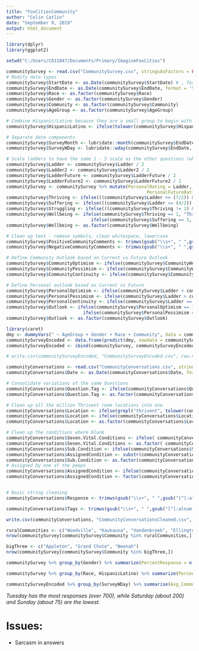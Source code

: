 ---
title: "FoxCitiesCommunity"
author: "Colin Catlin"
date: "September 9, 2019"
output: html_document
---

```{r setup, include=FALSE}
library(dplyr)
library(ggplot2)
```


```{r}
setwd("C:/Users/C011847/Documents/Primary/ImagineFoxCities")

communitySurvey <- read.csv("CommunitySurvey.csv", stringsAsFactors = FALSE, na.strings = c("N/A"))
# Modify data types
communitySurvey$StartDate <- as.Date(communitySurvey$StartDate) # , format = '%m/%d/%Y'
communitySurvey$EndDate <- as.Date(communitySurvey$EndDate, format = '%m/%d/%Y')
communitySurvey$Race <- as.factor(communitySurvey$Race)
communitySurvey$Gender <- as.factor(communitySurvey$Gender)
communitySurvey$Community <- as.factor(communitySurvey$Community)
communitySurvey$AgeGroup <- as.factor(communitySurvey$AgeGroup)

# Combine Hispanic/Latino because they are a small group to begin with
communitySurvey$HispanicLatino <- ifelse(tolower(communitySurvey$Hispanic) %in% c("hispanic", "latino"), "HispanicLatino", "NotHispanicLatino")

# Separate date components
communitySurvey$SurveyMonth <- lubridate::month(communitySurvey$EndDate)
communitySurvey$SurveyWDay <- lubridate::wday(communitySurvey$EndDate, labe = TRUE)

# Scale ladders to have the same 1 - 5 scale as the other questions (why did they do 1 - 10??)
communitySurvey$Ladder <- communitySurvey$Ladder / 2
communitySurvey$Ladder2 <- communitySurvey$Ladder2 / 2
communitySurvey$LadderFuture <- communitySurvey$LadderFuture / 2
communitySurvey$LadderFuture2 <- communitySurvey$LadderFuture2 / 2
communitySurvey <- communitySurvey %>% mutate(PersonalRating = Ladder,
                                                     PersonalFutureRating = LadderFuture)
communitySurvey$Thriving <- ifelse(((communitySurvey$Ladder >= (7/2)) & (communitySurvey$LadderFuture >= (8/2))), 1, 0)
communitySurvey$Suffering <- ifelse(((communitySurvey$Ladder <= (4/2)) | (communitySurvey$LadderFuture <= (4/2))), 1, 0)
communitySurvey$Struggling <- ifelse(((communitySurvey$Thriving != 1) & (communitySurvey$Suffering != 1)), 1, 0)
communitySurvey$Wellbeing <- ifelse(communitySurvey$Thriving == 1, "Thriving",
                                ifelse(communitySurvey$Suffering == 1, "Suffering", "Struggling"))
communitySurvey$Wellbeing <- as.factor(communitySurvey$Wellbeing)

# Clean up text - remove symbols, clean whitespace, lowercase
communitySurvey$PositiveCommunityComments <- trimws(gsub("\\s+", " ",gsub("[^[:alnum:] ]", " ", tolower(communitySurvey$PositiveCommunityComments))))
communitySurvey$NegativeCommunityComments <- trimws(gsub("\\s+", " ",gsub("[^[:alnum:] ]", " ", tolower(communitySurvey$NegativeCommunityComments))))

# Define Community Outlook based on Current vs Future Outlook
communitySurvey$CommunityOptimism <- ifelse(communitySurvey$CommunityWellBeingRating < communitySurvey$FutureCommunityRating, 1 , 0)
communitySurvey$CommunityPessimism <- ifelse(communitySurvey$CommunityWellBeingRating > communitySurvey$FutureCommunityRating, 1 , 0)
communitySurvey$CommunityContinuity <- ifelse(communitySurvey$CommunityWellBeingRating == communitySurvey$FutureCommunityRating, 1 , 0)

# Define Personal outlook based on Current vs Future
communitySurvey$PersonalOptimism <- ifelse(communitySurvey$Ladder < communitySurvey$LadderFuture, 1 , 0)
communitySurvey$PersonalPessimism <- ifelse(communitySurvey$Ladder > communitySurvey$LadderFuture, 1 , 0)
communitySurvey$PersonalContinuity <- ifelse(communitySurvey$Ladder == communitySurvey$LadderFuture, 1 , 0)
communitySurvey$Outlook <- ifelse(communitySurvey$PersonalOptimism == 1, "Optimism",
                             ifelse(communitySurvey$PersonalPessimism == 1, "Pessimism", "Continuity"))
communitySurvey$Outlook <- as.factor(communitySurvey$Outlook)

```

```{r}
library(caret)
dmy <- dummyVars(" ~ AgeGroup + Gender + Race + Community", data = communitySurvey)
communitySurveyEncoded <- data.frame(predict(dmy, newdata = communitySurvey))
communitySurveyEncoded <- cbind(communitySurvey, communitySurveyEncoded)

# write.csv(communitySurveyEncoded, "CommunitySurveyEncoded.csv", row.names = FALSE)
```


```{r}
communityConversations <- read.csv("CommunityConversations.csv", stringsAsFactors = FALSE)
communityConversations$Date <- as.Date(communityConversations$Date, format = '%m/%d/%Y')

# Consolidate variations of the same Questions
communityConversations$Question.Tag <- ifelse(communityConversations$Question.Tag %in% c("Bold Ideas/opportunities for innovation?","Strategies that can spread?","Ideas/opportunities for innovation?"), "Ideas for Innovation", communityConversations$Question.Tag)
communityConversations$Question.Tag <- as.factor(communityConversations$Question.Tag)

# Clean up all the million Thrivent room locations into one
communityConversations$Location <- ifelse(grepl("thrivent", tolower(communityConversations$Location)), "Thrivent", communityConversations$Location)
communityConversations$Location <- ifelse(communityConversations$Location %in% c("0","#REF!","", " ", "Select One"), "Unknown", communityConversations$Location)
communityConversations$Location <- as.factor(communityConversations$Location)

# Clean up the conditions where blank
communityConversations$Seven.Vital.Conditions <- ifelse( communityConversations$Seven.Vital.Conditions %in% c("0","#REF!","", " ", "Select One"), "Not Marked", trimws( communityConversations$Seven.Vital.Conditions))
communityConversations$Seven.Vital.Conditions <- as.factor( communityConversations$Seven.Vital.Conditions)
communityConversations$Sub.Condition <- ifelse(communityConversations$Sub.Condition %in% c("0","#REF!","", " ", "Select One"), "Not Marked", trimws(communityConversations$Sub.Condition))
communityConversations$AssignedCondition <- substr(communityConversations$Sub.Condition, 1 ,3)
communityConversations$Sub.Condition <- as.factor(communityConversations$Sub.Condition)
# Assigned by one of the peeps
communityConversations$AssignedCondition <- ifelse(communityConversations$AssignedCondition == 'B&C', 'Belonging & Civic Muscle (B&CM)', ifelse(communityConversations$AssignedCondition == 'H&S', 'Health & Safety (H&S)', ifelse(communityConversations$AssignedCondition == 'HE-', 'Healthy Environment (HE)', ifelse(communityConversations$AssignedCondition == 'HH-', 'Humane Housing (HH)', ifelse(communityConversations$AssignedCondition == 'LL-', 'Lifelong Learning (LL)', ifelse(communityConversations$AssignedCondition == 'RT-', 'Reliable Transportation (RT)', ifelse(communityConversations$AssignedCondition == 'W&F', 'Work & Financial Health (W&FH)', "Not Marked")))))))
communityConversations$AssignedCondition <- factor(communityConversations$AssignedCondition, levels = levels((communityConversations$Seven.Vital.Conditions)))


# Basic string cleaning
communityConversations$Response <- trimws(gsub("\\s+", " ",gsub("[^[:alnum:] ]", " ", tolower(communityConversations$Response))))

communityConversations$Tags <- trimws(gsub("\\s+", " ",gsub("[^[:alnum:] ]", " ", tolower(communityConversations$Tags))))

write.csv(communityConversations, "CommunityConversationsCleaned.csv", row.names = FALSE)
```

```{r}
ruralCommunities <- c("Woodville", "Kaukauna", "Vandenbroek", "Ellington", "Clayton")
nrow(communitySurvey[communitySurvey$Community %in% ruralCommunities,])

bigThree <- c("Appleton", "Grand Chute", "Neenah")
nrow(communitySurvey[communitySurvey$Community %in% bigThree,])
```
```{r}
communitySurvey %>% group_by(Gender) %>% summarize(PercentResponse = n()/nrow(communitySurvey))
```

```{r}
communitySurvey %>% group_by(Race, HispanicLatino) %>% summarize(PercentResponse = n()/nrow(communitySurvey))
```


```{r, dpi = 300}
communitySurveyEncoded %>% group_by(SurveyWDay) %>% summarise(Avg_Community_Optimism = as.integer(mean(CommunityOptimism, na.rm = T) * 100), count = n()) %>% ggplot(aes(x = SurveyWDay, y = Avg_Community_Optimism)) + geom_line(group = 1) + theme_bw() + ggtitle("Daily Change in % of Responses Predicting Higher Future Community Wellness") + ylab("Optimistic Responses, % of Total")
```
*Tuesday has the most responses (over 700), while Saturday (about 200) and Sunday (about 75) are the lowest.*



# Issues:
* Sarcasm in answers